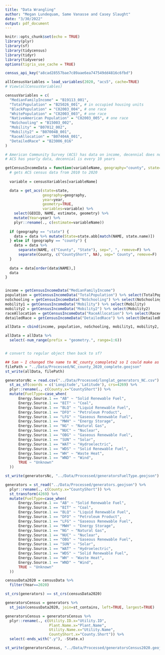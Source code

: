 ```yaml
---
title: "Data Wrangling"
author: "Megan Lundequam, Same Vanasse and Casey Slaught"
date: "3/30/2022"
output: pdf_document
---
```


```r
knitr::opts_chunk$set(echo = TRUE)
library(plyr)
library(sf)
library(tidycensus)
library(tidyr)
library(tidyverse)
options(tigris_use_cache = TRUE)

census_api_key("a8cad28557bae7c89aae6ea747549dd4816c6fbd")
```

```r
allCensusVariables = load_variables(2020, "acs5", cache=TRUE)
# View(allCensusVariables)

censusVariables = c(
  "MedianFamilyIncome" = "B19113_001",
  "TotalPopulation" = "B25026_001", # in occupied housing units
  "BlackPopulation" = "C02003_004", # one race
  "WhitePopulation" = "C02003_003", # one race
  "NativeAmerican Population" = "C02003_005", # one race
  "NoSchooling" = "B15003_002",
  "Mobility" = "B07012_002",
  "Mobility2" = "B07004B_001",
  "RaceAllocation" = "B07404A_001",
  "DetailedRace" = "B23006_016"
)
```


```r
# American Community Survey (ACS) has data on income, decennial does not
# ACS has yearly data, decennial is every 10 years

getCensusIncomeData = function(variableName, geography="county", state="NC", year=2020) {
  # gets ACS census data from 2010 to 2020
  
  variable = censusVariables[variableName]

  data = get_acs(state=state,
                 geography=geography,
                 year=year,
                 geometry=TRUE,
                 variables=variable) %>%
    select(GEOID, NAME, estimate, geometry) %>%
    mutate(Year=year) %>%
    plyr::rename(., c(estimate=variableName))
  
  if (geography == "state") {
    data = data %>% mutate(State=state.abb[match(NAME, state.name)])
  } else if (geography == "county") {
    data = data %>%
      separate(NAME, c("County", "State"), sep=", ", remove=F) %>%
      separate(County, c("CountyShort", NA), sep=" County", remove=F)
  }
   
  data = data[order(data$NAME),]
  data
}


income = getCensusIncomeData("MedianFamilyIncome")
population = getCensusIncomeData("TotalPopulation") %>% select(TotalPopulation)
noSchooling = getCensusIncomeData("NoSchooling") %>% select(NoSchooling)
mobility1 = getCensusIncomeData("Mobility") %>% select(Mobility)
mobility2 = getCensusIncomeData("Mobility2") %>% select(Mobility2)
raceAllocation = getCensusIncomeData("RaceAllocation") %>% select(RaceAllocation)
detailedRace = getCensusIncomeData("DetailedRace") %>% select(DetailedRace)

allData = cbind(income, population, noSchooling, mobility1, mobility2, raceAllocation, detailedRace)

allData = allData %>%
  select(-num_range(prefix = "geometry.", range=1:6))


# convert to regular object then back to sf?

## Sam ~ I changed the name to NC_county_comoplete2 so I could make as few changes as possible. I also kept the names of the variables the same for the same reason, though the values are updated. I have correct names in my own code.
filePath = "../Data/Processed/NC_county_2020_complete.geojson"
st_write(allData, filePath)

```

```r

generatorsNc = read.csv("../Data/Processed/longlat_generators_NC.csv") %>%
  st_as_sf(coords = c('Longitude','Latitude'), crs=4269) %>%
  plyr::rename(., c(County.x="CountyShort")) %>% 
  mutate(FuelType=case_when(
      Energy.Source.1 == "AB" ~ "Solid Renewable Fuel",
      Energy.Source.1 == "BIT" ~ "Coal",
      Energy.Source.1 == "BLQ" ~ "Liquid Renewable Fuel",
      Energy.Source.1 == "DFO" ~ "Petroleum Product",
      Energy.Source.1 == "LFG" ~ "Gaseous Renewable Fuel",
      Energy.Source.1 == "MWH" ~ "Energy Storage",
      Energy.Source.1 == "NG" ~ "Natural Gas",
      Energy.Source.1 == "NUC" ~ "Nuclear",
      Energy.Source.1 == "OBG" ~ "Gaseous Renewable Fuel",
      Energy.Source.1 == "SUN" ~ "Solar",
      Energy.Source.1 == "WAT" ~ "Hydroelectric",
      Energy.Source.1 == "WDS" ~ "Solid Renewable Fuel",
      Energy.Source.1 == "WH" ~ "Waste Heat",
      Energy.Source.1 == "WND" ~ "Wind",
      TRUE ~ "Unknown"
  ))

st_write(generatorsNc, "../Data/Processed/generatorsFuelType.geojson")

```


```r

generators = st_read("../Data/Processed/generators.geojson") %>%
  plyr::rename(., c(County.x="CountyShort")) %>% 
  st_transform(4269) %>%
  mutate(FuelType=case_when(
      Energy.Source.1 == "AB" ~ "Solid Renewable Fuel",
      Energy.Source.1 == "BIT" ~ "Coal",
      Energy.Source.1 == "BLQ" ~ "Liquid Renewable Fuel",
      Energy.Source.1 == "DFO" ~ "Petroleum Product",
      Energy.Source.1 == "LFG" ~ "Gaseous Renewable Fuel",
      Energy.Source.1 == "MWH" ~ "Energy Storage",
      Energy.Source.1 == "NG" ~ "Natural Gas",
      Energy.Source.1 == "NUC" ~ "Nuclear",
      Energy.Source.1 == "OBG" ~ "Gaseous Renewable Fuel",
      Energy.Source.1 == "SUN" ~ "Solar",
      Energy.Source.1 == "WAT" ~ "Hydroelectric",
      Energy.Source.1 == "WDS" ~ "Solid Renewable Fuel",
      Energy.Source.1 == "WH" ~ "Waste Heat",
      Energy.Source.1 == "WND" ~ "Wind",
      TRUE ~ "Unknown"
  ))

censusData2020 = censusData %>%
  filter(Year==2020)

st_crs(generators) == st_crs(censusData2020)

generatorsCensus = generators %>%
  st_join(censusData2020, join=st_contains, left=TRUE, largest=TRUE)

generatorsCensus = generatorsCensus %>%
  plyr::rename(., c(Utility.ID.x="Utility.ID",
                    Plant.Name.x="Plant.Name",
                    Utility.Name.x="Utility.Name",
                    CountyShort.x="County.Short")) %>%
  select(-ends_with(".y"), -State.x)

st_write(generatorsCensus, "../Data/Processed/generatorsCensus2020.geojson")

```